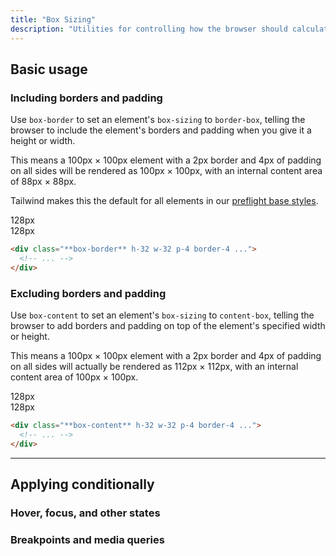 ```yaml
---
title: "Box Sizing"
description: "Utilities for controlling how the browser should calculate an element's total size."
---
```




## Basic usage

### Including borders and padding

Use `box-border` to set an element's `box-sizing` to `border-box`, telling the browser to include the element's borders and padding when you give it a height or width.

This means a 100px &times; 100px element with a 2px border and 4px of padding on all sides will be rendered as 100px &times; 100px, with an internal content area of 88px &times; 88px.

Tailwind makes this the default for all elements in our [preflight base styles](/docs/preflight).

<Example p="none">
  <div class="relative grid grid-cols-[1fr,1fr,1fr] grid-rows-[1fr,3fr,1fr] gap-px bg-slate-700/10 font-mono text-sm font-bold leading-6 max-w-sm mx-auto w-full shadow-xl dark:bg-slate-700">
    <div class="bg-white col-start-1 row-start-1 dark:bg-slate-800"></div>
    <div class="relative bg-white col-start-2 row-start-1 dark:bg-slate-800">
      <!-- w-measure indicator -->
      <div class="absolute flex bottom-2 left-0 right-0">
        <!-- Horizontal line -->
        <div class="bg-teal-400 h-px absolute left-0 top-1/2 -translate-y-px right-0"></div>
        <!-- Left chip -->
        <div class="w-full">
          <div class="rounded-full h-2 bg-teal-400 w-px absolute left-0 top-1/2 -translate-x-px -translate-y-1"></div>
        </div>
        <!-- Badge -->
        <div class="relative flex-auto font-mono font-bold w-full bg-white text-teal-600 text-xs px-1.5 flex items-center justify-center leading-none dark:bg-slate-800 dark:text-teal-400">128px</div>
        <!-- Right chip -->
        <div class="w-full">
          <div class="rounded-full h-2 bg-teal-400 w-px absolute right-0 top-1/2 translate-x-px -translate-y-1"></div>
        </div>
      </div>
    </div>
    <div class="bg-white col-start-3 row-start-1 dark:bg-slate-800"></div>
    <div class="relative bg-white col-start-1 row-start-2 dark:bg-slate-800">
      <!-- h-measure indicator -->
      <div class="absolute flex top-0 bottom-0 right-2 w-3">
        <!-- Vertical line -->
        <div class="bg-teal-400 w-px absolute top-0 left-1/2 -translate-x-[0.5px] bottom-0"></div>
        <!-- Top chip -->
        <div class="w-full">
          <div class="rounded-full w-2 bg-teal-400 h-px absolute top-0 left-1/2 -translate-y-px -translate-x-1"></div>
        </div>
        <!-- Badge -->
        <div class="relative -rotate-90 -translate-x-[1.15rem] translate-y-14 h-3 flex flex-auto font-mono font-bold bg-white text-teal-600 text-xs px-1.5 items-center justify-center leading-none dark:bg-slate-800 dark:text-teal-400">128px</div>
        <!-- Bottom chip -->
        <div class="w-full">
          <div class="rounded-full w-2 bg-teal-400 h-px absolute bottom-0 left-1/2 translate-y-px -translate-x-1"></div>
        </div>
      </div>
    </div>
    <div class="bg-white col-start-2 row-start-2 w-32 h-32 ring-1 ring-teal-300 dark:bg-slate-800 dark:ring-teal-400">
      <div class="box-border relative bg-stripes-teal w-32 h-32 p-5 ring ring-teal-300 ring-inset">
        <div class="w-full h-full bg-teal-500 ring-1 ring-teal-500"></div>
      </div>
    </div>
    <div class="bg-white col-start-3 row-start-2 dark:bg-slate-800"></div>
    <div class="bg-white col-start-1 row-start-3 dark:bg-slate-800"></div>
    <div class="bg-white col-start-2 row-start-3 dark:bg-slate-800"></div>
    <div class="bg-white col-start-3 row-start-3 dark:bg-slate-800"></div>
  </div>
</Example>

```html
<div class="**box-border** h-32 w-32 p-4 border-4 ...">
  <!-- ... -->
</div>
```

### Excluding borders and padding

Use `box-content` to set an element's `box-sizing` to `content-box`, telling the browser to add borders and padding on top of the element's specified width or height.

This means a 100px &times; 100px element with a 2px border and 4px of padding on all sides will actually be rendered as 112px &times; 112px, with an internal content area of 100px &times; 100px.

<Example p="none">
  <div class="relative grid grid-cols-[1fr,1fr,1fr] grid-rows-[1fr,2fr,1fr] gap-px bg-slate-700/10 font-mono text-sm font-bold leading-6 max-w-sm mx-auto w-full shadow-xl dark:bg-slate-700">
    <div class="bg-white col-start-1 row-start-1 dark:bg-slate-800"></div>
    <div class="relative bg-white col-start-2 row-start-1 dark:bg-slate-800">
      <!-- w-measure indicator -->
      <div class="absolute flex bottom-2 left-0 right-0 -translate-y-5">
        <!-- Horizontal line -->
        <div class="bg-blue-400 h-px absolute left-0 top-1/2 -translate-y-px right-0"></div>
        <!-- Left chip -->
        <div class="w-full">
          <div class="rounded-full h-2 bg-blue-400 w-px absolute left-0 top-1/2 -translate-x-px -translate-y-1"></div>
        </div>
        <!-- Badge -->
        <div class="relative flex-auto font-mono font-bold w-full bg-white text-blue-600 text-xs px-1.5 flex items-center justify-center leading-none dark:bg-slate-800 dark:text-blue-400">128px</div>
        <!-- Right chip -->
        <div class="w-full">
          <div class="rounded-full h-2 bg-blue-400 w-px absolute right-0 top-1/2 translate-x-px -translate-y-1"></div>
        </div>
      </div>
    </div>
    <div class="bg-white col-start-3 row-start-1 dark:bg-slate-800"></div>
    <div class="relative bg-white col-start-1 row-start-2 dark:bg-slate-800">
      <!-- h-measure indicator -->
      <div class="absolute flex top-0 bottom-0 right-2 w-3 -translate-x-5">
        <!-- Vertical line -->
        <div class="bg-blue-400 w-px absolute top-0 left-1/2 -translate-x-[0.5px] bottom-0"></div>
        <!-- Top chip -->
        <div class="w-full">
          <div class="rounded-full w-2 bg-blue-400 h-px absolute top-0 left-1/2 -translate-y-px -translate-x-1"></div>
        </div>
        <!-- Badge -->
        <div class="relative -rotate-90 -translate-x-[1.15rem] translate-y-14 h-3 flex flex-auto font-mono font-bold bg-white text-blue-600 text-xs px-1.5 items-center justify-center leading-none dark:bg-slate-800 dark:text-blue-400">128px</div>
        <!-- Bottom chip -->
        <div class="w-full">
          <div class="rounded-full w-2 bg-blue-400 h-px absolute bottom-0 left-1/2 translate-y-px -translate-x-1"></div>
        </div>
      </div>
    </div>
    <div class="bg-white col-start-2 row-start-2 w-32 h-32">
      <div class="box-content -translate-x-5 -translate-y-5 relative bg-stripes-blue w-32 h-32 p-5 ring-4 ring-blue-300 ring-inset dark:ring-blue-500">
        <div class="w-full h-full bg-blue-500 ring-1 ring-blue-500"></div>
      </div>
    </div>
    <div class="bg-white col-start-3 row-start-2 dark:bg-slate-800"></div>
    <div class="bg-white col-start-1 row-start-3 dark:bg-slate-800"></div>
    <div class="bg-white col-start-2 row-start-3 dark:bg-slate-800"></div>
    <div class="bg-white col-start-3 row-start-3 dark:bg-slate-800"></div>
  </div>
</Example>

```html
<div class="**box-content** h-32 w-32 p-4 border-4 ...">
  <!-- ... -->
</div>
```

---

## <Heading ignore>Applying conditionally</Heading>

### <Heading ignore>Hover, focus, and other states</Heading>

<HoverFocusAndOtherStates defaultClass="box-border" featuredClass="box-content" />

### <Heading ignore>Breakpoints and media queries</Heading>

<BreakpointsAndMediaQueries defaultClass="box-border" featuredClass="box-content" />
